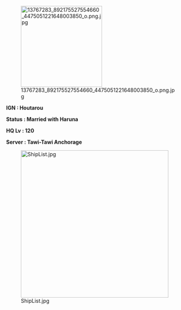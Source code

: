 [[File:13767283 892175527554660 4475051221648003850 o.png.jpg|thumb|220px|right]]

'''IGN : Houtarou'''

'''Status : Married with Haruna'''

'''HQ Lv : 120'''

'''Server : Tawi-Tawi Anchorage'''













[[File:ShipList.jpg|thumb|left|400px]]
